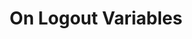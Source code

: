 ---
title: 'On Logout Variables'
description: 'Customer Variables that can be used to create logic if a customer is logged out.'
---